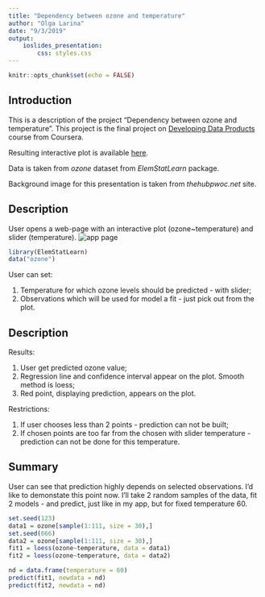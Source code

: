 ```yaml
---
title: "Dependency between ozone and temperature"
author: "Olga Larina"
date: "9/3/2019"
output:
    ioslides_presentation:
        css: styles.css 
---
```


```r
knitr::opts_chunk$set(echo = FALSE)
```

## Introduction {data-background=back.jpg data-background-size=cover}
This is a description of the project "Dependency between ozone and temperature".
This project is the final project on [Developing Data Products](https://www.coursera.org/learn/data-products?) course from Coursera.

Resulting interactive plot is available [here](https://olarinav.shinyapps.io/interactiveplot/).

Data is taken from *ozone* dataset from *ElemStatLearn* package.

Background image for this presentation is taken from *thehubpwoc.net* site.

## Description {data-background=back.jpg data-background-size=cover}

User opens a web-page with an interactive plot (ozone~temperature) and slider (temperature).
![app page](plot.png)
```r
library(ElemStatLearn)
data("ozone")
```

User can set:

1. Temperature for which ozone levels should be predicted - with slider;
2. Observations which will be used for model a fit - just pick out from the plot.

## Description {data-background=back.jpg data-background-size=cover}

Results:

1. User get predicted ozone value;
2. Regression line and confidence interval appear on the plot. Smooth method is loess;
3. Red point, displaying prediction, appears on the plot.

Restrictions:

1. If user chooses less than 2 points - prediction can not be built;
2. If chosen points are too far from the chosen with slider temperature - prediction
can not be done for this temperature.

##  Summary {data-background=back.jpg data-background-size=cover}
User can see that prediction highly depends on selected observations. I'd like
to demonstate this point now. I'll take 2 random samples of the data, fit 2 models
- and predict, just like in my app, but for fixed temperature 60.
```r
set.seed(123)
data1 = ozone[sample(1:111, size = 30),]
set.seed(666)
data2 = ozone[sample(1:111, size = 30),]
fit1 = loess(ozone~temperature, data = data1)
fit2 = loess(ozone~temperature, data = data2)
```
```r
nd = data.frame(temperature = 60)
predict(fit1, newdata = nd)
predict(fit2, newdata = nd)
```

            
